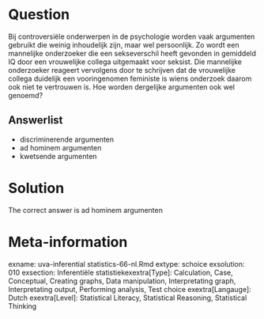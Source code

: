 Question
========

Bij controversiële onderwerpen in de psychologie worden vaak argumenten gebruikt die weinig inhoudelijk zijn, maar wel persoonlijk. Zo wordt een mannelijke onderzoeker die een sekseverschil heeft gevonden in gemiddeld IQ door een vrouwelijke collega uitgemaakt voor seksist. Die mannelijke onderzoeker reageert vervolgens door te schrijven dat de vrouwelijke collega duidelijk een vooringenomen feministe is wiens onderzoek daarom ook niet te vertrouwen is. Hoe worden dergelijke argumenten ook wel genoemd? 

Answerlist
----------
* discriminerende argumenten
* ad hominem argumenten
* kwetsende argumenten

Solution
========

The correct answer is  ad hominem argumenten 

Meta-information
================
exname: uva-inferential statistics-66-nl.Rmd 
extype: schoice 
exsolution: 010 
exsection: Inferentiële statistiekexextra[Type]: Calculation, Case, Conceptual, Creating graphs, Data manipulation, Interpretating graph, Interpretating output, Performing analysis, Test choice 
exextra[Langauge]: Dutch 
exextra[Level]: Statistical Literacy, Statistical Reasoning, Statistical Thinking 
